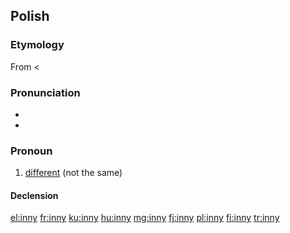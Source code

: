==Polish==

===Etymology===
From {{etyl|sla-pro|pl}} {{recons|inъ|lang=sla-pro}} < {{etyl|ine-pro|pl}} {{recons|h₃eynos|lang=ine-pro}}

===Pronunciation===
* {{IPA|[ˈĩn̪ːi]|lang=pl}}
* {{audio|Pl-inny.ogg|audio}}

===Pronoun===
{{head|pl|pronoun|g=m}}

# [[different]] (not the same)

====Declension====
{{pl-decl-adj-y|inn|inni}}

[[el:inny]]
[[fr:inny]]
[[ku:inny]]
[[hu:inny]]
[[mg:inny]]
[[fj:inny]]
[[pl:inny]]
[[fi:inny]]
[[tr:inny]]